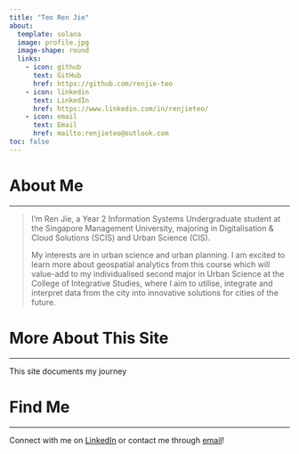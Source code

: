 ```yaml
---
title: "Teo Ren Jie"
about:
  template: solana
  image: profile.jpg
  image-shape: round
  links:
    - icon: github
      text: GitHub
      href: https://github.com/renjie-teo
    - icon: linkedin
      text: LinkedIn
      href: https://www.linkedin.com/in/renjieteo/
    - icon: email
      text: Email
      href: mailto:renjieteo@outlook.com
toc: false
---
```


# About Me

------------------------------------------------------------------------

> I'm Ren Jie, a Year 2 Information Systems Undergraduate student at the Singapore Management University, majoring in Digitalisation & Cloud Solutions (SCIS) and Urban Science (CIS).
>
> My interests are in urban science and urban planning. I am excited to learn more about geospatial analytics from this course which will value-add to my individualised second major in Urban Science at the College of Integrative Studies, where I aim to utilise, integrate and interpret data from the city into innovative solutions for cities of the future.

# More About This Site

------------------------------------------------------------------------

This site documents my journey

# Find Me

------------------------------------------------------------------------

Connect with me on [LinkedIn](https://www.linkedin.com/in/renjieteo/) or contact me through [email](mailto:renjieteo@outlook.com)!
